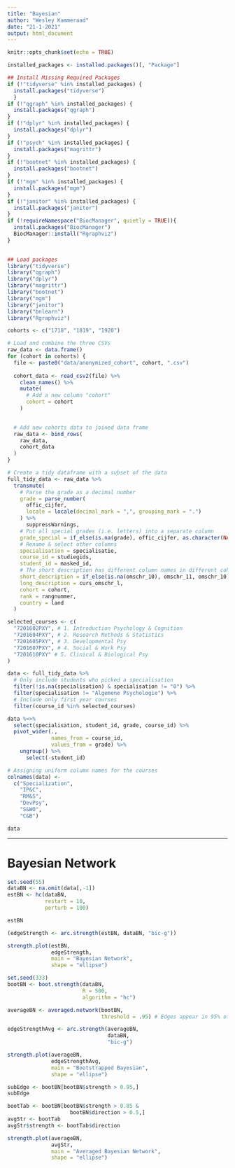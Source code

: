 ```yaml
---
title: "Bayesian"
author: "Wesley Kammeraad"
date: "21-1-2021"
output: html_document
---
```


```r
knitr::opts_chunk$set(echo = TRUE)
```

```r
installed_packages <- installed.packages()[, "Package"]

## Install Missing Required Packages
if (!"tidyverse" %in% installed_packages) {
  install.packages("tidyverse")
  }
if (!"qgraph" %in% installed_packages) {
  install.packages("qgraph")
}
if (!"dplyr" %in% installed_packages) {
  install.packages("dplyr")
}
if (!"psych" %in% installed_packages) {
  install.packages("magrittr")
}
if (!"bootnet" %in% installed_packages) {
  install.packages("bootnet")
}
if (!"mgm" %in% installed_packages) {
  install.packages("mgm")
}
if (!"janitor" %in% installed_packages) {
  install.packages("janitor")
}
if (!requireNamespace("BiocManager", quietly = TRUE)){
  install.packages("BiocManager")
  BiocManager::install("Rgraphviz")
}
    

## Load packages
library("tidyverse")
library("qgraph")
library("dplyr")
library("magrittr")
library("bootnet")
library("mgm")
library("janitor")
library("bnlearn")
library("Rgraphviz")
```

```r
cohorts <- c("1718", "1819", "1920")

# Load and combine the three CSVs
raw_data <- data.frame()
for (cohort in cohorts) {
  file <- paste0("data/anonymized_cohort", cohort, ".csv")
  
  cohort_data <- read_csv2(file) %>%
    clean_names() %>% 
    mutate(
      # Add a new column "cohort"
      cohort = cohort
    )

  
  # Add new cohorts data to joined data frame
  raw_data <- bind_rows(
    raw_data,
    cohort_data
  )
}
```

```r
# Create a tidy dataframe with a subset of the data
full_tidy_data <- raw_data %>% 
  transmute(
    # Parse the grade as a decimal number
    grade = parse_number(
      offic_cijfer,
      locale = locale(decimal_mark = ",", grouping_mark = ".")
    ) %>%
      suppressWarnings,
    # Put all special grades (i.e. letters) into a separate column
    grade_special = if_else(is.na(grade), offic_cijfer, as.character(NA)),
    # Rename & select other columns
    specialisation = specialisatie,
    course_id = studiegids,
    student_id = masked_id,
    # The short description has different column names in different cohorts
    short_description = if_else(is.na(omschr_10), omschr_11, omschr_10),
    long_description = curs_omschr_l,
    cohort = cohort,
    rank = rangnummer,
    country = land
  )
```

```r
selected_courses <- c(
  "7201602PXY", # 1. Introduction Psychology & Cognition
  "7201604PXY", # 2. Research Methods & Statistics
  "7201605PXY", # 3. Developmental Psy
  "7201607PXY", # 4. Social & Work Psy
  "7201610PXY" # 5. Clinical & Biological Psy
)

data <- full_tidy_data %>%
  # Only include students who picked a specialisation
  filter(!is.na(specialisation) & specialisation != "0") %>% 
  filter(specialisation != "Algemene Psychologie") %>% 
  # Include only first year courses
  filter(course_id %in% selected_courses)
```

```r
data %<>%
  select(specialisation, student_id, grade, course_id) %>%
  pivot_wider(.,
              names_from = course_id,
              values_from = grade) %>%
    ungroup() %>%
      select(-student_id)
```

```r
# Assigning uniform column names for the courses
colnames(data) <-
  c("Specialization",
    "IP&C",
    "RM&S",
    "DevPsy",
    "S&WO",
    "C&B")

data
```

---------------------------------------------------------------------------------------------------------------

# Bayesian Network

```r
set.seed(55)
dataBN <- na.omit(data[,-1])
estBN <- hc(dataBN,
            restart = 10,
            perturb = 100)

estBN
```

```r
(edgeStrength <- arc.strength(estBN, dataBN, "bic-g"))
```

```r
strength.plot(estBN,
              edgeStrength,
              main = "Bayesian Network",
              shape = "ellipse")
```
```r
set.seed(333)
bootBN <- boot.strength(dataBN,
                        R = 500,
                        algorithm = "hc")
```

```r
averageBN <- averaged.network(bootBN,
                              threshold = .95) # Edges appear in 95% of estimated networks

edgeStrengthAvg <- arc.strength(averageBN,
                                dataBN,
                                "bic-g")

strength.plot(averageBN,
              edgeStrengthAvg,
              main = "Bootstrapped Bayesian",
              shape = "ellipse")
```
```r
subEdge <- bootBN[bootBN$strength > 0.95,]
subEdge
```

```r
bootTab <- bootBN[bootBN$strength > 0.85 &
                    bootBN$direction > 0.5,]
avgStr <- bootTab
avgStr$strength <- bootTab$direction

strength.plot(averageBN,
              avgStr,
              main = "Averaged Bayesian Network",
              shape = "ellipse")
```

